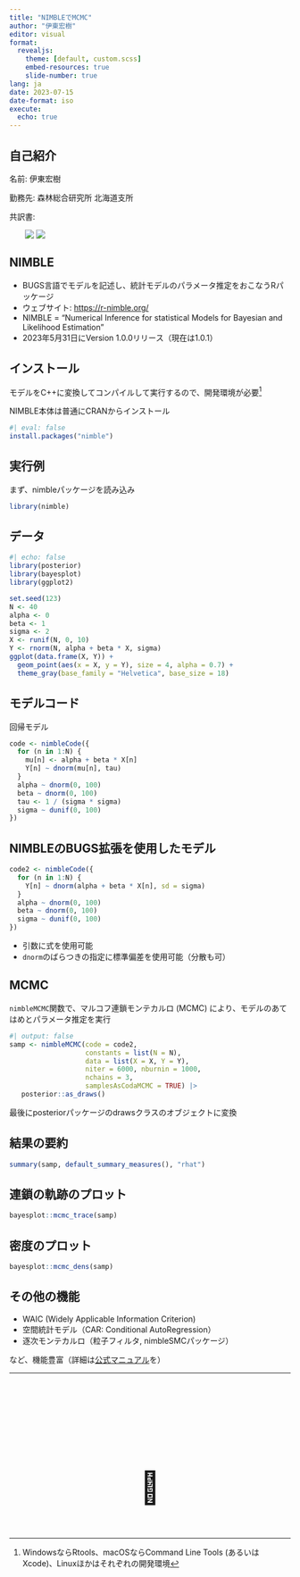 ```yaml
---
title: "NIMBLEでMCMC"
author: "伊東宏樹"
editor: visual
format:
  revealjs:
    theme: [default, custom.scss]
    embed-resources: true
    slide-number: true
lang: ja
date: 2023-07-15
date-format: iso
execute:
  echo: true
---
```


## 自己紹介

名前: 伊東宏樹

勤務先: 森林総合研究所 北海道支所

共訳書:

::: {style="margin-left: 2em; text-align: left;"}
[![](https://www.hanmoto.com/bd/img/9784320057807.jpg){fig-alt="BUGSで学ぶ階層モデリング入門" style="vertical-align: top;"}](https://www.hanmoto.com/bd/isbn/9784320057807) [![](https://www.hanmoto.com/bd/img/9784320058149.jpg){fig-alt="生態学のための階層モデリング" style="vertical-align: top;"}](https://www.hanmoto.com/bd/isbn/9784320058149)
:::

## NIMBLE

-   BUGS言語でモデルを記述し、統計モデルのパラメータ推定をおこなうRパッケージ
-   ウェブサイト: <https://r-nimble.org/>
-   NIMBLE = "Numerical Inference for statistical Models for Bayesian and Likelihood Estimation"
-   2023年5月31日にVersion 1.0.0リリース（現在は1.0.1）

## インストール

モデルをC++に変換してコンパイルして実行するので、開発環境が必要[^1]

[^1]: WindowsならRtools、macOSならCommand Line Tools (あるいはXcode)、Linuxほかはそれぞれの開発環境

NIMBLE本体は普通にCRANからインストール

```r
#| eval: false
install.packages("nimble")
```

## 実行例

まず、nimbleパッケージを読み込み

```r
library(nimble)
```

## データ

```r
#| echo: false
library(posterior)
library(bayesplot)
library(ggplot2)

set.seed(123)
N <- 40
alpha <- 0
beta <- 1
sigma <- 2
X <- runif(N, 0, 10)
Y <- rnorm(N, alpha + beta * X, sigma)
ggplot(data.frame(X, Y)) +
  geom_point(aes(x = X, y = Y), size = 4, alpha = 0.7) +
  theme_gray(base_family = "Helvetica", base_size = 18)
```

## モデルコード

回帰モデル

```r
code <- nimbleCode({
  for (n in 1:N) {
    mu[n] <- alpha + beta * X[n]
    Y[n] ~ dnorm(mu[n], tau)
  }
  alpha ~ dnorm(0, 100)
  beta ~ dnorm(0, 100)
  tau <- 1 / (sigma * sigma)
  sigma ~ dunif(0, 100)
})
```

## NIMBLEのBUGS拡張を使用したモデル

```r
code2 <- nimbleCode({
  for (n in 1:N) {
    Y[n] ~ dnorm(alpha + beta * X[n], sd = sigma)
  }
  alpha ~ dnorm(0, 100)
  beta ~ dnorm(0, 100)
  sigma ~ dunif(0, 100)
})
```

-   引数に式を使用可能
-   `dnorm`のばらつきの指定に標準偏差を使用可能（分散も可）

## MCMC

`nimbleMCMC`関数で、マルコフ連鎖モンテカルロ (MCMC) により、モデルのあてはめとパラメータ推定を実行

```r
#| output: false
samp <- nimbleMCMC(code = code2,
                   constants = list(N = N),
                   data = list(X = X, Y = Y),
                   niter = 6000, nburnin = 1000,
                   nchains = 3,
                   samplesAsCodaMCMC = TRUE) |>
   posterior::as_draws()
```

最後にposteriorパッケージのdrawsクラスのオブジェクトに変換

## 結果の要約

```r
summary(samp, default_summary_measures(), "rhat")
```

## 連鎖の軌跡のプロット

```r
bayesplot::mcmc_trace(samp)
```

## 密度のプロット

```r
bayesplot::mcmc_dens(samp)
```

## その他の機能

-   WAIC (Widely Applicable Information Criterion)
-   空間統計モデル（CAR: Conditional AutoRegression）
-   逐次モンテカルロ（粒子フィルタ, nimbleSMCパッケージ）

など、機能豊富（詳細は[公式マニュアル](https://r-nimble.org/html_manual/cha-welcome-nimble.html)を）

------------------------------------------------------------------------

::: {style="padding-top: 20%; text-align: center; font-size: 400%;"}
🥳
:::
